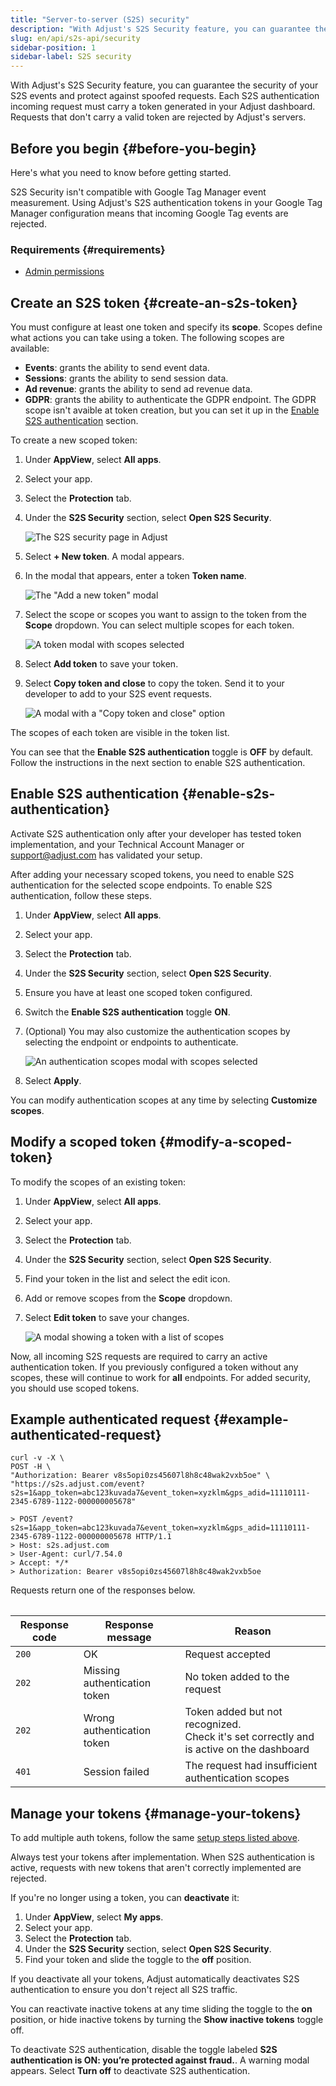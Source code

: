 ```yaml
---
title: "Server-to-server (S2S) security"
description: "With Adjust's S2S Security feature, you can guarantee the security of your S2S events and protect against spoofed requests."
slug: en/api/s2s-api/security
sidebar-position: 1
sidebar-label: S2S security
---
```


With Adjust's S2S Security feature, you can guarantee the security of your S2S events and protect against spoofed requests. Each S2S authentication incoming request must carry a token generated in your Adjust dashboard. Requests that don't carry a valid token are rejected by Adjust's servers.

## Before you begin {#before-you-begin}

Here's what you need to know before getting started.

<Callout type="warning">

S2S Security isn't compatible with Google Tag Manager event measurement. Using Adjust's S2S authentication tokens in your Google Tag Manager configuration means that incoming Google Tag events are rejected.

</Callout>

### Requirements {#requirements}

-  [Admin permissions](https://help.adjust.com/en/article/permission-levels)

## Create an S2S token {#create-an-s2s-token}

You must configure at least one token and specify its **scope**. Scopes define what actions you can take using a token. The following scopes are available:

-  **Events**: grants the ability to send event data.
-  **Sessions**: grants the ability to send session data.
-  **Ad revenue**: grants the ability to send ad revenue data.
-  **GDPR**: grants the ability to authenticate the GDPR endpoint. The GDPR scope isn't avaible at token creation, but you can set it up in the [Enable S2S authentication](enable-s2s-authentication) section.

To create a new scoped token:

1. Under **AppView**, select **All apps**.
2. Select your app.
3. Select the **Protection** tab.
4. Under the **S2S Security** section, select **Open S2S Security**.

   ![The S2S security page in Adjust](@images/s2s/1-s2s-security.png)

5. Select **+ New token**. A modal appears.
6. In the modal that appears, enter a token **Token name**.

   ![The "Add a new token" modal](@images/s2s/2-add-token-modal.png)

7. Select the scope or scopes you want to assign to the token from the **Scope** dropdown. You can select multiple scopes for each token.

   ![A token modal with scopes selected](@images/s2s/3-token-scope-modal.png)

8. Select **Add token** to save your token.
9. Select **Copy token and close** to copy the token. Send it to your developer to add to your S2S event requests.

   ![A modal with a "Copy token and close" option](@images/s2s/4-copy-token.png)

The scopes of each token are visible in the token list.

You can see that the **Enable S2S authentication** toggle is **OFF** by default. Follow the instructions in the next section to enable S2S authentication.

## Enable S2S authentication {#enable-s2s-authentication}

<Callout type="important">

Activate S2S authentication only after your developer has tested token implementation, and your Technical Account Manager or support@adjust.com has validated your setup.

</Callout>

After adding your necessary scoped tokens, you need to enable S2S authentication for the selected scope endpoints. To enable S2S authentication, follow these steps.

1. Under **AppView**, select **All apps**.
2. Select your app.
3. Select the **Protection** tab.
4. Under the **S2S Security** section, select **Open S2S Security**.
5. Ensure you have at least one scoped token configured.
6. Switch the **Enable S2S authentication** toggle **ON**.
7. (Optional) You may also customize the authentication scopes by selecting the endpoint or endpoints to authenticate.

   ![An authentication scopes modal with scopes selected](@images/s2s/7-select-authentication-scopes.png)

8. Select **Apply**.

You can modify authentication scopes at any time by selecting **Customize scopes**.

## Modify a scoped token {#modify-a-scoped-token}

To modify the scopes of an existing token:

1. Under **AppView**, select **All apps**.
2. Select your app.
3. Select the **Protection** tab.
4. Under the **S2S Security** section, select **Open S2S Security**.
5. Find your token in the list and select the edit icon.
6. Add or remove scopes from the **Scope** dropdown.
7. Select **Edit token** to save your changes.

   ![A modal showing a token with a list of scopes](@images/s2s/6-scoped-token-edit.png)

Now, all incoming S2S requests are required to carry an active authentication token. If you previously configured a token without any scopes, these will continue to work for **all** endpoints. For added security, you should use scoped tokens.

## Example authenticated request {#example-authenticated-request}

```console
curl -v -X \
POST -H \
"Authorization: Bearer v8s5opi0zs45607l8h8c48wak2vxb5oe" \
"https://s2s.adjust.com/event?s2s=1&app_token=abc123kuvada7&event_token=xyzklm&gps_adid=11110111-2345-6789-1122-000000005678"
```

```text
> POST /event?s2s=1&app_token=abc123kuvada7&event_token=xyzklm&gps_adid=11110111-2345-6789-1122-000000005678 HTTP/1.1
> Host: s2s.adjust.com
> User-Agent: curl/7.54.0
> Accept: */*
> Authorization: Bearer v8s5opi0zs45607l8h8c48wak2vxb5oe
```

Requests return one of the responses below.

<Table>

| Response code | Response message             | Reason                                                                                       |
| ------------- | ---------------------------- | -------------------------------------------------------------------------------------------- |
| `200`         | OK                           | Request accepted                                                                             |
| `202`         | Missing authentication token | No token added to the request                                                                |
| `202`         | Wrong authentication token   | Token added but not recognized.<br />Check it's set correctly and is active on the dashboard |
| `401`         | Session failed               | The request had insufficient authentication scopes                                           |

</Table>

## Manage your tokens {#manage-your-tokens}

To add multiple auth tokens, follow the same [setup steps listed above](#activate-s2s-authentication).

<Callout type="note">

Always test your tokens after implementation. When S2S authentication is active, requests with new tokens that aren't correctly implemented are rejected.

</Callout>

If you're no longer using a token, you can **deactivate** it:

1. Under **AppView**, select **My apps**.
2. Select your app.
3. Select the **Protection** tab.
4. Under the **S2S Security** section, select **Open S2S Security**.
5. Find your token and slide the toggle to the **off** position.

<Callout type="important">

If you deactivate all your tokens, Adjust automatically deactivates S2S authentication to ensure you don't reject all S2S traffic.

</Callout>

You can reactivate inactive tokens at any time sliding the toggle to the **on** position, or hide inactive tokens by turning the **Show inactive tokens** toggle off.

To deactivate S2S authentication, disable the toggle labeled **S2S authentication is ON: you’re protected against fraud.**. A warning modal appears. Select **Turn off** to deactivate S2S authentication.
